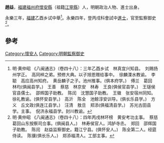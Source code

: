 '''趙益'''，[[福建|福建]][[福州府|福州府]][[懷安縣|懷安縣]]（祖籍[[江寧縣|江寧縣]]）人，明朝政治人物、進士出身。

永樂三年，[[福建|福建]]乙酉乡试中舉<ref>明·黄仲昭 《八闽通志》（卷四十八）：三年乙酉乡试　林真宜兴知县。　刘赐扬州学正。　高同梓之弟。预修大典。以子旭恩赠给事中。　徐麟溧水教谕。　李聪　高应高州知府。　黄岳麟子之子。池州推事。(俱本府学。)　傅兰　葛回　林均(俱闽县学。)　王善　蔡慈　林京安　林寿　王良(俱侯官县学。)　王璲侯官县儒士。　邵辉国子助教。　陈闰　沈慧国子助教。　王徽　张安宿州同知。　徐礼教谕。(俱怀安县学。)　高沂　陈全　池鲸淳安训导。(俱长乐县学。)　方义　丘文政(俱连江县学。)　汪清　敖旦　郑添(俱福清县学。)　苏光古田县学。主事。　倪济永福县学。封川教谕。</ref>。永樂四年，登丙戌科會試中[[進士|進士]]，官至監察御史<ref>明·黄仲昭 《八闽通志》（卷四十八）：四年丙戌林环榜　黄安考功主事。　蔡慈　葛回山东按察司佥事。(俱闽县人。)　林寿侯官人。鸿胪寺丞。　郑回　邵辉国子助教。　陈闰　赵益监察御史。籍江宁县。(俱怀安人。)　陈全第二人。经筵侍读。　陈骥(俱长乐人。)　郑添福清人。工部主事。</ref>。

==參考==
{{reflist}}
{{明朝人物小作品}}
{{永樂四年丙戌科殿試金榜}}
[[Category:懷安人|Category:懷安人]]
[[Category:明朝監察御史|Category:明朝監察御史]]